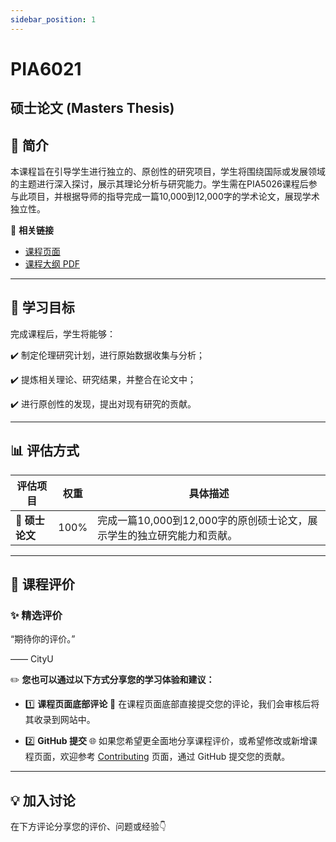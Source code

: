 ```yaml
---
sidebar_position: 1
---
```


# PIA6021
## 硕士论文 (Masters Thesis)

## **📘 简介**
本课程旨在引导学生进行独立的、原创性的研究项目，学生将围绕国际或发展领域的主题进行深入探讨，展示其理论分析与研究能力。学生需在PIA5026课程后参与此项目，并根据导师的指导完成一篇10,000到12,000字的学术论文，展现学术独立性。

🔗 **相关链接**
- [课程页面](https://www.cityu.edu.hk/catalogue/pg/202425/course/PIA6021.htm)
- [课程大纲 PDF](https://www.cityu.edu.hk/catalogue/pg/202425/course/PIA6021.pdf)

---

## **🎯 学习目标**

完成课程后，学生将能够：

✔️ 制定伦理研究计划，进行原始数据收集与分析；

✔️ 提炼相关理论、研究结果，并整合在论文中；

✔️ 进行原创性的发现，提出对现有研究的贡献。

---

## **📊 评估方式**

| **评估项目**               | **权重** | **具体描述**                                                                                       |
|---------------------------|---------|---------------------------------------------------------------------------------------------------|
| **📄 硕士论文**            | 100%    | 完成一篇10,000到12,000字的原创硕士论文，展示学生的独立研究能力和贡献。                                  |

---

## **💬 课程评价**

### ✨ **精选评价**
<div className={commentStyles.commentBox}>
    <p className={commentStyles.commentText}>
        “期待你的评价。”
    </p>
    <p className={commentStyles.commentAuthor}>—— CityU</p>
</div>

✏️ **您也可以通过以下方式分享您的学习体验和建议：**

- 1️⃣ **课程页面底部评论**
💬 在课程页面底部直接提交您的评论，我们会审核后将其收录到网站中。

- 2️⃣ **GitHub 提交**
🌐 如果您希望更全面地分享课程评价，或希望修改或新增课程页面，欢迎参考 [Contributing](https://penjc.github.io/CityU/contributing) 页面，通过 GitHub 提交您的贡献。

---

## **💡 加入讨论**

在下方评论分享您的评价、问题或经验👇
<Utterances />